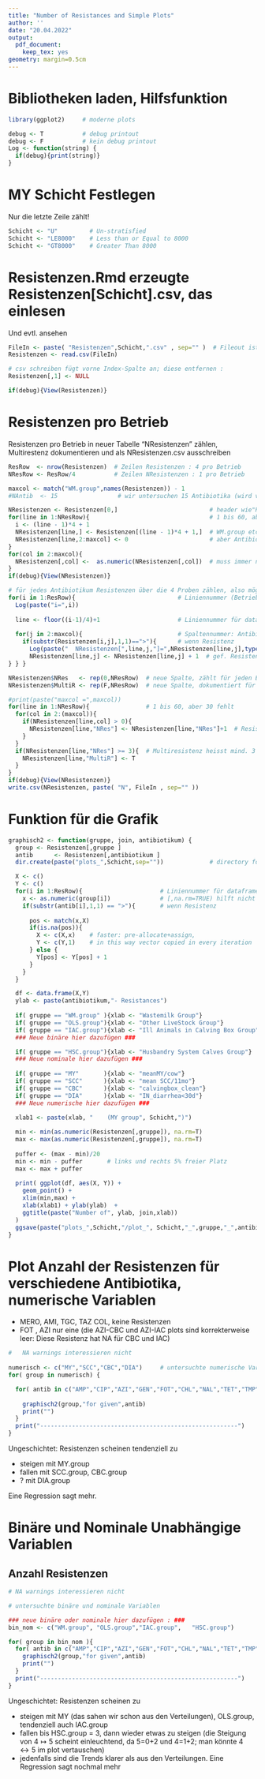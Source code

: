 ```yaml
---
title: "Number of Resistances and Simple Plots"
author: ''
date: "20.04.2022"
output:
  pdf_document:
    keep_tex: yes
geometry: margin=0.5cm
---
```


# Bibliotheken laden, Hilfsfunktion

```r
library(ggplot2)     # moderne plots

debug <- T           # debug printout
debug <- F           # kein debug printout
Log <- function(string) {
  if(debug){print(string)}  
}
```

# MY Schicht Festlegen

Nur die letzte Zeile zählt!

```r
Schicht <- "U"         # Un-stratisfied
Schicht <- "LE8000"    # Less than or Equal to 8000
Schicht <- "GT8000"    # Greater Than 8000
```

# Resistenzen.Rmd erzeugte Resistenzen[Schicht].csv, das einlesen

Und evtl. ansehen

```r
FileIn <- paste( "Resistenzen",Schicht,".csv" , sep="" )  # Fileout ist nur N davorgehängt
Resistenzen <- read.csv(FileIn)

# csv schreiben fügt vorne Index-Spalte an; diese entfernen :
Resistenzen[,1] <- NULL                      

if(debug){View(Resistenzen)}
```

# Resistenzen pro Betrieb

Resistenzen pro Betrieb in neuer Tabelle "NResistenzen" zählen, Multirestenz dokumentieren und als NResistenzen.csv ausschreiben

```r
ResRow  <- nrow(Resistenzen)  # Zeilen Resistenzen : 4 pro Betrieb
NResRow <- ResRow/4           # Zeilen NResistenzen : 1 pro Betrieb

maxcol <- match("WM.group",names(Resistenzen)) - 1
#NAntib  <- 15                 # wir untersuchen 15 Antibiotika (wird von Resistenzen.Rmd so aus 2 Excel files eingelesen)

NResistenzen <- Resistenzen[0,]                          # header wie"Resistenzen"
for(line in 1:NResRow){                                  # 1 bis 60, aber 30 fehlt
  i <- (line - 1)*4 + 1
  NResistenzen[line,] <- Resistenzen[(line - 1)*4 + 1,]  # WM.group etc. kopieren
  NResistenzen[line,2:maxcol] <- 0                       # aber Antibiotika auf 0 setzen : hier später Resistenzen zählen
}
for(col in 2:maxcol){
  NResistenzen[,col] <-  as.numeric(NResistenzen[,col])  # muss immer noch in type double konvertieren
}
if(debug){View(NResistenzen)} 

# für jedes Antibiotikum Resistenzen über die 4 Proben zählen, also mögliche Werte 0-4 :
for(i in 1:ResRow){                             # Liniennummer (Betriebe in 4er Gruppen) für dataframe Resistenzen
  Log(paste("i=",i))
  
  line <- floor((i-1)/4)+1                      # Liniennummer für dataframe NResistenzen
  
  for(j in 2:maxcol){                           # Spaltennummer: Antibiotikum
    if(substr(Resistenzen[i,j],1,1)==">"){      # wenn Resistenz
      Log(paste("  NResistenzen[",line,j,"]=",NResistenzen[line,j],typeof(NResistenzen[line,j]) ))
      NResistenzen[line,j] <- NResistenzen[line,j] + 1  # gef. Resistenz zählen
} } } 

NResistenzen$NRes   <- rep(0,NResRow)  # neue Spalte, zählt für jeden Betrieb Resistenzen über Antibiotika; erstmal 0
NResistenzen$MultiR <- rep(F,NResRow)  # neue Spalte, dokumentiert für jeden Betrieb Multiresistenz; erstmal False

#print(paste("maxcol =",maxcol))
for(line in 1:NResRow){                # 1 bis 60, aber 30 fehlt
  for(col in 2:(maxcol)){
    if(NResistenzen[line,col] > 0){
      NResistenzen[line,"NRes"] <- NResistenzen[line,"NRes"]+1  # Resistenz zählen
    }
  }
  if(NResistenzen[line,"NRes"] >= 3){  # Multiresistenz heisst mind. 3 Resistenzen
    NResistenzen[line,"MultiR"] <- T
  }
}
if(debug){View(NResistenzen)}
write.csv(NResistenzen, paste( "N", FileIn , sep="" ))
```

# Funktion für die Grafik

```r
graphisch2 <- function(gruppe, join, antibiotikum) {
  group <- Resistenzen[,gruppe ] 
  antib      <- Resistenzen[,antibiotikum ]
  dir.create(paste("plots_",Schicht,sep=""))             # directory for the plot files

  X <- c()
  Y <- c()
  for(i in 1:ResRow){                      # Liniennummer für dataframe Resistenzen
    x <- as.numeric(group[i])              # [,na.rm=TRUE) hilft nicht weil's "NA" ist, nicht NA]
    if(substr(antib[i],1,1) == ">"){       # wenn Resistenz
      
      pos <- match(x,X)                   
      if(is.na(pos)){
        X <- c(X,x)    # faster: pre-allocate+assign,
        Y <- c(Y,1)    # in this way vector copied in every iteration
      } else {
        Y[pos] <- Y[pos] + 1
      }
    }
  }  

  df <- data.frame(X,Y)
  ylab <- paste(antibiotikum,"- Resistances")
  
  if( gruppe == "WM.group" ){xlab <- "Wastemilk Group"}
  if( gruppe == "OLS.group"){xlab <- "Other LiveStock Group"}            
  if( gruppe == "IAC.group"){xlab <- "Ill Animals in Calving Box Group"}
  ### Neue binäre hier dazufügen ###

  if( gruppe == "HSC.group"){xlab <- "Husbandry System Calves Group"}   
  ### Neue nominale hier dazufügen ###
  
  if( gruppe == "MY"       ){xlab <- "meanMY/cow"}
  if( gruppe == "SCC"      ){xlab <- "mean SCC/11mo"}          
  if( gruppe == "CBC"      ){xlab <- "calvingbox_clean"}    
  if( gruppe == "DIA"      ){xlab <- "IN_diarrhea<30d"}               
  ### Neue numerische hier dazufügen ###
  
  xlab1 <- paste(xlab, "    (MY group", Schicht,")")

  min <- min(as.numeric(Resistenzen[,gruppe]), na.rm=T)
  max <- max(as.numeric(Resistenzen[,gruppe]), na.rm=T)
  
  puffer <- (max - min)/20     
  min <- min - puffer       # links und rechts 5% freier Platz
  max <- max + puffer
  
  print( ggplot(df, aes(X, Y)) + 
    geom_point() +
    xlim(min,max) +
    xlab(xlab1) + ylab(ylab)  + 
    ggtitle(paste("Number of", ylab, join,xlab))   
  )
  ggsave(paste("plots_",Schicht,"/plot_", Schicht,"_",gruppe,"_",antibiotikum,".png", sep=""))
}
```

# Plot Anzahl der Resistenzen für verschiedene Antibiotika, numerische Variablen

* MERO, AMI, TGC, TAZ COL, keine Resistenzen
* FOT , AZI nur eine (die AZI-CBC und AZI-IAC plots sind korrekterweise leer: Diese Resistenz hat NA für CBC und IAC)

```r
#   NA warnings interessieren nicht
 
numerisch <- c("MY","SCC","CBC","DIA")     # untersuchte numerische Variablen  ### neue numerische hier hinzufügen ###
for( group in numerisch) {   

  for( antib in c("AMP","CIP","AZI","GEN","FOT","CHL","NAL","TET","TMP","SMX") ){ 
  
    graphisch2(group,"for given",antib)  
    print("")
  } 
  print("--------------------------------------------------------")
}
```

Ungeschichtet: Resistenzen scheinen tendenziell zu 

* steigen mit MY.group 
* fallen mit SCC.group, CBC.group
* ? mit DIA.group

Eine Regression sagt mehr.

# Binäre und Nominale Unabhängige Variablen

## Anzahl Resistenzen

```r
# NA warnings interessieren nicht

# untersuchte binäre und nominale Variablen 

### neue binäre oder nominale hier dazufügen : ###
bin_nom <- c("WM.group", "OLS.group","IAC.group",   "HSC.group")       

for( group in bin_nom ){
  for( antib in c("AMP","CIP","AZI","GEN","FOT","CHL","NAL","TET","TMP","SMX") ){
    graphisch2(group,"for given",antib)  
    print("")
  } 
  print("--------------------------------------------------------")
}
```

Ungeschichtet: Resistenzen scheinen zu

* steigen mit MY (das sahen wir schon aus den Verteilungen), OLS.group, tendenziell auch IAC.group 
* fallen bis HSC.group = 3, dann wieder etwas zu steigen (die Steigung von $4\mapsto5$ scheint einleuchtend, da 5=0+2 und 4=1+2; man könnte $4\leftrightarrow 5$ im plot vertauschen)
* jedenfalls sind die Trends klarer als aus den Verteilungen. Eine Regression sagt nochmal mehr